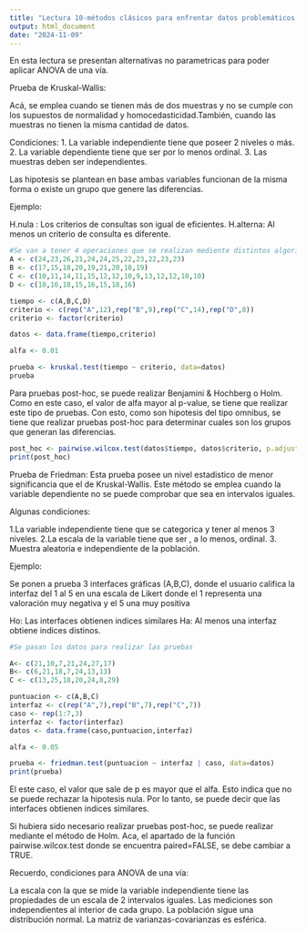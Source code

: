 ```yaml
---
title: "Lectura 10-métodos clásicos para enfrentar datos problemáticos: métodos no paramétricos con más de dos muestras numéricas"
output: html_document
date: "2024-11-09"
---
```


En esta lectura se presentan alternativas no parametricas para poder aplicar ANOVA de una vía.

Prueba de Kruskal-Wallis:

Acá, se emplea cuando se tienen más de dos muestras y no se cumple con los supuestos de normalidad y homocedasticidad.También, cuando las muestras no tienen la misma cantidad de datos.

Condiciones:
1. La variable independiente tiene que poseer 2 niveles o más.
2. La variable dependiente tiene que ser por lo menos ordinal.
3. Las muestras deben ser independientes.

Las hipotesis se plantean en base ambas variables funcionan de la misma forma o existe un grupo que genere las diferencias.

Ejemplo:

H.nula : Los criterios de consultas son igual de eficientes.
H.alterna: Al menos un criterio de consulta es diferente.

```r
#Se van a tener 4 operaciones que se realizan mediente distintos algoritmos
A <- c(24,23,26,21,24,24,25,22,23,22,23,23)
B <- c(17,15,18,20,19,21,20,18,19)
C <- c(10,11,14,11,15,12,12,10,9,13,12,12,10,10)
D <- c(18,16,18,15,16,15,18,16)

tiempo <- c(A,B,C,D)
criterio <- c(rep("A",12),rep("B",9),rep("C",14),rep("D",8))
criterio <- factor(criterio)

datos <- data.frame(tiempo,criterio)

alfa <- 0.01

prueba <- kruskal.test(tiempo ~ criterio, data=datos)
prueba


```

Para pruebas post-hoc, se puede realizar Benjamini & Hochberg o Holm. Como en este caso, el valor de alfa mayor al p-value, se tiene que realizar este tipo de pruebas. Con esto, como son hipotesis del tipo omnibus, se tiene que realizar pruebas post-hoc para determinar cuales son los grupos que generan las diferencias.

```r
post_hoc <- pairwise.wilcox.test(datos$tiempo, datos$criterio, p.adjust.method = "BH",paried=FALSE,exact=FALSE)
print(post_hoc)
```

Prueba de Friedman:
Esta prueba posee un nivel estadistico de menor significancia que el de Kruskal-Wallis. Este método se emplea cuando la variable dependiente no se puede comprobar que sea en intervalos iguales.

Algunas condiciones:

1.La variable independiente tiene que se categorica y tener al menos 3 niveles.
2.La escala de la variable tiene que ser , a lo menos, ordinal.
3. Muestra aleatoria e independiente de la población.

Ejemplo:

Se ponen a prueba 3 interfaces gráficas (A,B,C), donde el usuario califica la interfaz del 1 al 5 en una escala de Likert donde el 1 representa una valoración muy negativa y el 5 una muy positiva

Ho: Las interfaces obtienen indices similares
Ha: Al menos una interfaz obtiene indices distinos.

```r
#Se pasan los datos para realizar las pruebas

A<- c(21,10,7,21,24,27,17)
B<- c(6,21,18,7,24,13,13)
C <- c(13,25,18,20,24,8,29)

puntuacion <- c(A,B,C)
interfaz <- c(rep("A",7),rep("B",7),rep("C",7))
caso <- rep(1:7,3)
interfaz <- factor(interfaz)
datos <- data.frame(caso,puntuacion,interfaz)

alfa <- 0.05

prueba <- friedman.test(puntuacion ~ interfaz | caso, data=datos)
print(prueba)
```

El este caso, el valor que sale de p es mayor que el alfa. Esto indica que no se puede rechazar la hipotesis nula. Por lo tanto, se puede decir que las interfaces obtienen indices similares.

Si hubiera sido necesario realizar pruebas post-hoc, se puede realizar mediante el método de Holm. Aca, el apartado de la función pairwise.wilcox.test donde se encuentra paired=FALSE, se debe cambiar a TRUE.

Recuerdo, condiciones para ANOVA de una vía:

La escala con la que se mide la variable independiente tiene las propiedades de un escala de 2 intervalos iguales.
Las mediciones son independientes al interior de cada grupo.
La población sigue una distribución normal.
La matriz de varianzas-covarianzas es esférica.



